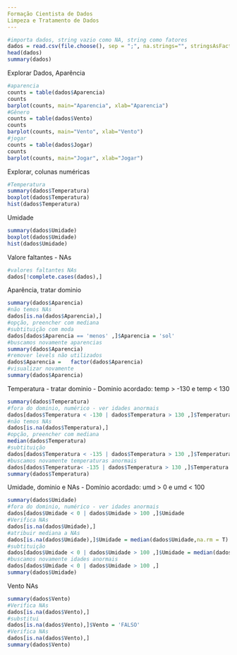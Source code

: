 ```yaml
---
Formação Cientista de Dados
Limpeza e Tratamento de Dados
---
```


```r
#importa dados, string vazio como NA, string como fatores
dados = read.csv(file.choose(), sep = ";", na.strings="", stringsAsFactors=T)
head(dados)
summary(dados)
```
Explorar Dados, Aparência
```r
#aparencia
counts = table(dados$Aparencia)
counts
barplot(counts, main="Aparencia", xlab="Aparencia")
#Gênero
counts = table(dados$Vento)
counts
barplot(counts, main="Vento", xlab="Vento")
#jogar
counts = table(dados$Jogar)
counts
barplot(counts, main="Jogar", xlab="Jogar")
```
Explorar, colunas numéricas
```r
#Temperatura
summary(dados$Temperatura)
boxplot(dados$Temperatura)
hist(dados$Temperatura)
```
Umidade
```r
summary(dados$Umidade)
boxplot(dados$Umidade)
hist(dados$Umidade)
```
Valore faltantes - NAs
```r
#valores faltantes NAs
dados[!complete.cases(dados),]
```
Aparência, tratar dominio
```r
summary(dados$Aparencia)
#não temos NAs
dados[is.na(dados$Aparencia),]
#opção, preencher com mediana
#subtituição com moda
dados[dados$Aparencia == 'menos' ,]$Aparencia = 'sol' 
#buscamos novamente aparencias
summary(dados$Aparencia)
#remover levels não utilizados
dados$Aparencia =   factor(dados$Aparencia)
#visualizar novamente
summary(dados$Aparencia)
```
Temperatura - tratar dominio - Dominio acordado: temp > -130  e temp < 130
```r
summary(dados$Temperatura)
#fora do dominio, numérico - ver idades anormais
dados[dados$Temperatura < -130 | dados$Temperatura > 130 ,]$Temperatura
#não temos NAs
dados[is.na(dados$Temperatura),]
#opção, preencher com mediana
median(dados$Temperatura)
#subtituição
dados[dados$Temperatura < -135 | dados$Temperatura > 130 ,]$Temperatura = median(dados$Temperatura) 
#buscamos novamente temperaturas anormais
dados[dados$Temperatura< -135 | dados$Temperatura > 130 ,]$Temperatura
summary(dados$Temperatura)
```
Umidade, dominio e NAs - Domínio acordado: umd > 0 e umd < 100
```r
summary(dados$Umidade)
#fora do dominio, numérico - ver idades anormais
dados[dados$Umidade < 0 | dados$Umidade > 100 ,]$Umidade
#Verifica NAs
dados[is.na(dados$Umidade),]
#atribuir mediana a NAs
dados[is.na(dados$Umidade),]$Umidade = median(dados$Umidade,na.rm = T)
#subtituição
dados[dados$Umidade < 0 | dados$Umidade > 100 ,]$Umidade = median(dados$Umidade) 
#buscamos novamente idades anormais
dados[dados$Umidade < 0 | dados$Umidade > 100 ,]
summary(dados$Umidade)
```
Vento NAs
```r
summary(dados$Vento)
#Verifica NAs
dados[is.na(dados$Vento),]
#substitui
dados[is.na(dados$Vento),]$Vento = 'FALSO'
#Verifica NAs
dados[is.na(dados$Vento),]
summary(dados$Vento)
```
